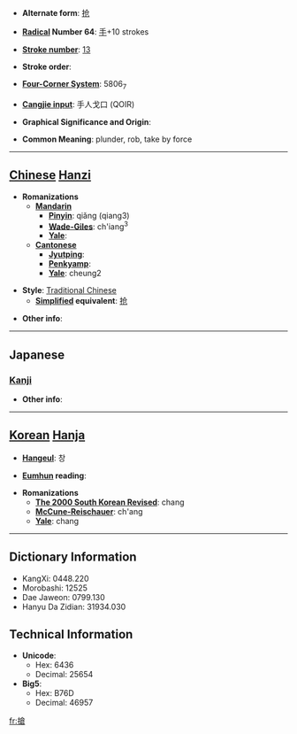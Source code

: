 * '''Alternate form''': [[抢]]

* '''[[Wiktionary:Chinese radical index| Radical]] Number 64''': [[Wiktionary:Chinese radical index 手|手]]+10 strokes

* '''[[Wiktionary:Chinese total strokes index|Stroke number]]''': [[Wiktionary:Chinese total strokes index 13|13]]

* '''Stroke order''': 

* '''[[Wiktionary:Chinese four corner index|Four-Corner System]]''': 5806<sub>7</sub>

* '''[[Wiktionary:Chinese Cangjie index|Cangjie input]]''': 手人戈口 (QOIR)

* '''Graphical Significance and Origin''': 

* '''Common Meaning''': plunder, rob, take by force

----

== [[Chinese]] [[Hanzi]] ==

* '''Romanizations'''
** '''[[Mandarin]]'''
*** '''[[Pinyin]]''': qiǎng (qiang3)
*** '''[[Wade-Giles]]''': ch'iang<sup>3</sup>
*** '''[[Yale]]''': 
** '''[[Cantonese]]'''
*** '''[[Jyutping]]''':
*** '''[[Penkyamp]]''': 
*** '''[[Yale]]''': cheung2

* '''Style''': [[Traditional Chinese]] 
** '''[[Simplified Chinese|Simplified]] equivalent''': [[抢]]

* '''Other info''': 

----

==Japanese==
===[[Kanji]]===
{{kanji|on readings=[[しょう]] (shō)|kun readings=[[つく]] (tsuku), [[こばむ]] (kobamu), [[とどく]] (todoku)}}

* '''Other info''':  

----

== [[Korean]] [[Hanja]] ==

* '''[[Hangeul]]''': 창

* '''[[Eumhun]] reading''': 

* '''Romanizations'''
** '''[[The 2000 South Korean Revised Romanization|The 2000 South Korean Revised]]''': chang
** '''[[McCune-Reischauer]]''': ch'ang
** '''[[Yale]]''': chang

----

== Dictionary Information ==

* KangXi: 0448.220
* Morobashi: 12525
* Dae Jaweon: 0799.130
* Hanyu Da Zidian: 31934.030

== Technical Information ==

* '''Unicode''':
** Hex: 6436
** Decimal: 25654
* '''Big5''':
** Hex: B76D
** Decimal: 46957

[[fr:搶]]